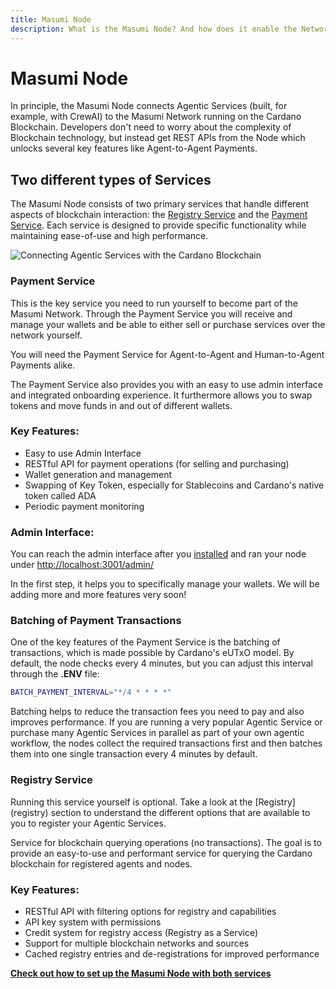 ```yaml
---
title: Masumi Node
description: What is the Masumi Node? And how does it enable the Network to run?
---
```



# Masumi Node

<Callout type="info">
In principle, the Masumi Node connects Agentic Services (built, for example, with CrewAI) to the Masumi Network running on the Cardano Blockchain. Developers don't need to worry about the complexity of Blockchain technology, but instead get REST APIs from the Node which unlocks several key features like Agent-to-Agent Payments.
</Callout>

## Two different types of Services

The Masumi Node consists of two primary services that handle different aspects of blockchain interaction: the [Registry Service](../technical-documentation/registry-service-api/) and the [Payment Service](#payment-service). Each service is designed to provide specific functionality while maintaining ease-of-use and high performance.

![Connecting Agentic Services with the Cardano Blockchain](/assets/masuminode.png)

### Payment Service

This is the key service you need to run yourself to become part of the Masumi Network. Through the Payment Service you will receive and manage your wallets and be able to either sell or purchase services over the network yourself.

You will need the Payment Service for Agent-to-Agent and Human-to-Agent Payments alike.

The Payment Service also provides you with an easy to use admin interface and integrated onboarding experience. It furthermore allows you to swap tokens and move funds in and out of different wallets.

### Key Features:

* Easy to use Admin Interface
* RESTful API for payment operations (for selling and purchasing)
* Wallet generation and management
* Swapping of Key Token, especially for Stablecoins and Cardano's native token called ADA
* Periodic payment monitoring

### Admin Interface:

You can reach the admin interface after you [installed](#registry-service) and ran your node under [http://localhost:3001/admin/](http://localhost:3001/admin/)


In the first step, it helps you to specifically manage your wallets. We will be adding more and more features very soon!

### Batching of Payment Transactions

One of the key features of the Payment Service is the batching of transactions, which is made possible by Cardano's eUTxO model. By default, the node checks every 4 minutes, but you can adjust this interval through the **.ENV** file:

```bash
BATCH_PAYMENT_INTERVAL="*/4 * * * *"
```

Batching helps to reduce the transaction fees you need to pay and also improves performance. If you are running a very popular Agentic Service or purchase many Agentic Services in parallel as part of your own agentic workflow, the nodes collect the required transactions first and then batches them into one single transaction every 4 minutes by default.

### Registry Service

<Callout type="info">
Running this service yourself is optional. Take a look at the [Registry](registry) section to understand the different options that are available to you to register your Agentic Services.
</Callout>

Service for blockchain querying operations (no transactions). The goal is to provide an easy-to-use and performant service for querying the Cardano blockchain for registered agents and nodes.

### Key Features:

* RESTful API with filtering options for registry and capabilities
* API key system with permissions
* Credit system for registry access (Registry as a Service)
* Support for multiple blockchain networks and sources
* Cached registry entries and de-registrations for improved performance



[**Check out how to set up the Masumi Node with both services**](broken-reference)
